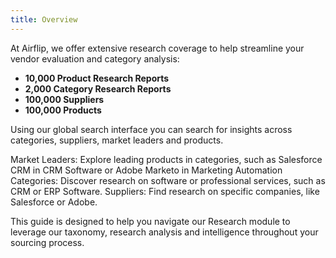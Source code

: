 ```yaml
---
title: Overview
---
```


At Airflip, we offer extensive research coverage to help streamline your vendor evaluation and category analysis:

- **10,000 Product Research Reports**
- **2,000 Category Research Reports**
- **100,000 Suppliers**
- **100,000 Products**

Using our global search interface you can search for insights across categories, suppliers, market leaders and products.

Market Leaders: Explore leading products in categories, such as Salesforce CRM in CRM Software or Adobe Marketo in Marketing Automation
Categories: Discover research on software or professional services, such as CRM or ERP Software.
Suppliers: Find research on specific companies, like Salesforce or Adobe.

This guide is designed to help you navigate our Research module to leverage our taxonomy, research analysis and intelligence throughout your sourcing process.






